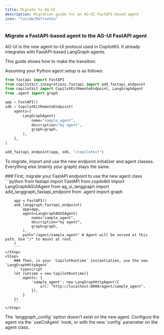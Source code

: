 ```yaml
---
title: Migrate to AG-UI
description: Migration guide for an AG-UI FastAPI-based agent
icon: "lucide/RefreshCw"
---
```


### Migrate a FastAPI-based agent to the AG-UI FastAPI agent

AG-UI is the new agent-to-UI protocol used in CopilotKit.
It already integrates with FastAPI-based LangGraph agents.

This guide shows how to make the transition.

Assuming your Python agent setup is as follows:
```python
from fastapi import FastAPI
from copilotkit.integrations.fastapi import add_fastapi_endpoint
from copilotkit import CopilotKitRemoteEndpoint, LangGraphAgent
from .agent import graph

app = FastAPI()
sdk = CopilotKitRemoteEndpoint(
    agents=[
        LangGraphAgent(
            name="sample_agent",
            description="my agent",
            graph=graph,
        ),
    ],
)

add_fastapi_endpoint(app, sdk, "/copilotkit")
```

To migrate, import and use the new endpoint initializer and agent classes.
Everything else (mainly your graph) stays the same.

<Steps>
    <Step>
        ### First, migrate your FastAPI endpoint to use the new agent class
        ```python
        from fastapi import FastAPI
        from copilotkit import LangGraphAGUIAgent
        from ag_ui_langgraph import add_langgraph_fastapi_endpoint
        from .agent import graph

        app = FastAPI()
        add_langgraph_fastapi_endpoint(
            app=app,
            agent=LangGraphAGUIAgent(
                name="sample_agent",
                description="my agent",
                graph=graph,
            ),
            path="/agent/sample_agent" # Agent will be served at this path. Use "/" to mount at root.
        )
        ```
    </Step>
    <Step>
        ### Then, in your `CopilotRuntime` instantiation, use the new `LangGraphHttpAgent`
        ```typescript
        let runtime = new CopilotRuntime({
            agents: {
                'sample_agent': new LangGraphHttpAgent({
                    url: "http://localhost:8000/agent/sample_agent",
                }),
            }
        })
        ```
    </Step>
</Steps>

<Accordions>
    <Accordion title="What about the old LangGraph config parameter which was used to configure the agent?">
        The `langgraph_config` option doesn’t exist on the new agent.
        Configure the agent via the `useCoAgent` hook, or with the new `config` parameter on the agent class.
    </Accordion>
</Accordions>

